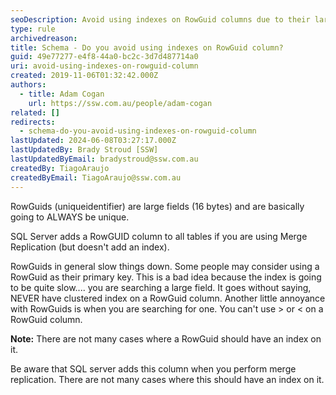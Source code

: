```yaml
---
seoDescription: Avoid using indexes on RowGuid columns due to their large size and lack of suitability for indexing, making searches slow and inefficient.
type: rule
archivedreason:
title: Schema - Do you avoid using indexes on RowGuid column?
guid: 49e77277-e4f8-44a0-bc2c-3d7d487714a0
uri: avoid-using-indexes-on-rowguid-column
created: 2019-11-06T01:32:42.000Z
authors:
  - title: Adam Cogan
    url: https://ssw.com.au/people/adam-cogan
related: []
redirects:
  - schema-do-you-avoid-using-indexes-on-rowguid-column
lastUpdated: 2024-06-08T03:27:17.000Z
lastUpdatedBy: Brady Stroud [SSW]
lastUpdatedByEmail: bradystroud@ssw.com.au
createdBy: TiagoAraujo
createdByEmail: TiagoAraujo@ssw.com.au
---
```


RowGuids (uniqueidentifier) are large fields (16 bytes) and are basically going to ALWAYS be unique.

SQL Server adds a RowGUID column to all tables if you are using Merge Replication (but doesn't add an index).

RowGuids in general slow things down. Some people may consider using a RowGuid as their primary key. This is a bad idea because the index is going to be quite slow.... you are searching a large field. It goes without saying, NEVER have clustered index on a RowGuid column.
Another little annoyance with RowGuids is when you are searching for one. You can't use &gt; or &lt; on a RowGuid column.

**Note:** There are not many cases where a RowGuid should have an index on it.

Be aware that SQL server adds this column when you perform merge replication. There are not many cases where this should have an index on it.
